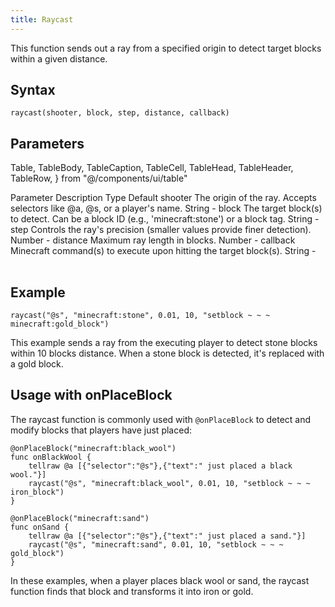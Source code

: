 ```yaml
---
title: Raycast
---
```


This function sends out a ray from a specified origin to detect target blocks within a given distance.

## Syntax

```
raycast(shooter, block, step, distance, callback)
```

## Parameters

  Table,
  TableBody,
  TableCaption,
  TableCell,
  TableHead,
  TableHeader,
  TableRow,
} from "@/components/ui/table"

<Table>
  <TableHeader>
    <TableRow>
      <TableHead className="w-[100px]">Parameter</TableHead>
      <TableHead>Description</TableHead>
      <TableHead>Type</TableHead>
      <TableHead>Default</TableHead>
    </TableRow>
  </TableHeader>
  <TableBody>
    <TableRow>
      <TableCell className="font-medium">shooter</TableCell>
      <TableCell>The origin of the ray. Accepts selectors like @a, @s, or a player's name.</TableCell>
      <TableCell>String</TableCell>
      <TableCell>-</TableCell>
    </TableRow>
    <TableRow>
      <TableCell className="font-medium">block</TableCell>
      <TableCell>The target block(s) to detect. Can be a block ID (e.g., 'minecraft:stone') or a block tag.</TableCell>
      <TableCell>String</TableCell>
      <TableCell>-</TableCell>
    </TableRow>
    <TableRow>
      <TableCell className="font-medium">step</TableCell>
      <TableCell>Controls the ray's precision (smaller values provide finer detection).</TableCell>
      <TableCell>Number</TableCell>
      <TableCell>-</TableCell>
    </TableRow>
    <TableRow>
      <TableCell className="font-medium">distance</TableCell>
      <TableCell>Maximum ray length in blocks.</TableCell>
      <TableCell>Number</TableCell>
      <TableCell>-</TableCell>
    </TableRow>
    <TableRow>
      <TableCell className="font-medium">callback</TableCell>
      <TableCell>Minecraft command(s) to execute upon hitting the target block(s).</TableCell>
      <TableCell>String</TableCell>
      <TableCell>-</TableCell>
    </TableRow>
  </TableBody>
</Table>

## Example

```
raycast("@s", "minecraft:stone", 0.01, 10, "setblock ~ ~ ~ minecraft:gold_block")
```

This example sends a ray from the executing player to detect stone blocks within 10 blocks distance. When a stone block is detected, it's replaced with a gold block.

## Usage with onPlaceBlock

The raycast function is commonly used with `@onPlaceBlock` to detect and modify blocks that players have just placed:

```
@onPlaceBlock("minecraft:black_wool")
func onBlackWool {
    tellraw @a [{"selector":"@s"},{"text":" just placed a black wool."}]
    raycast("@s", "minecraft:black_wool", 0.01, 10, "setblock ~ ~ ~ iron_block")
}

@onPlaceBlock("minecraft:sand")
func onSand {
    tellraw @a [{"selector":"@s"},{"text":" just placed a sand."}]
    raycast("@s", "minecraft:sand", 0.01, 10, "setblock ~ ~ ~ gold_block")
}
```

In these examples, when a player places black wool or sand, the raycast function finds that block and transforms it into iron or gold.

